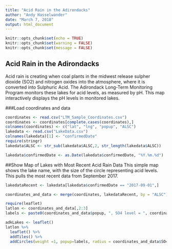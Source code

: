 ```yaml
---
title: "Acid Rain in the Adirondacks"
author: "Andy Hasselwander"
date: "March 7, 2018"
output: html_document
---
```


```r
knitr::opts_chunk$set(echo = TRUE)
knitr::opts_chunk$set(warning = FALSE)
knitr::opts_chunk$set(message = FALSE)

```

## Acid Rain in the Adirondacks
Acid rain is creating when coal plants in the midwest release sulpher dioxide (SO2) and nitrogen oxides into the atmosphere, where it is converted into Sulphuric Acid. The Adirondack Long-Term Monitoring Program monitors these lakes for acid levels, as measured by pH. This map interactively displays the pH levels in monitored lakes. 

###Load coordinates and data

```r
coordinates <- read.csv("LTM_Sample_Coordinates.csv")
coordinates <- coordinates[complete.cases(coordinates),]
colnames(coordinates) <- c("lat", "lng", "popup", "ALSC")
lakedata <- read.csv("LakeData.csv")
colnames(lakedata)[1] <- "confirmedDate"
require(stringr)
lakedata$ALSC <- str_sub(lakedata$ALSC,2, str_length(lakedata$ALSC))

lakedata$confirmedDate <- as.Date(lakedata$confirmedDate, "%Y.%m.%d")
```

##Show Map of Lakes with Most Recent Acid Rain Data
This simple map shows the lake name, with the size of the circle representing acid levels. This pulls the most recent data from September 2017.
```r

lakedataRecent <- lakedata[lakedata$confirmedDate == "2017-09-01",]

coordinates_and_data <- merge(coordinates, lakedataRecent, by = "ALSC")

require(leaflet)
latlon <- coordinates_and_data[,2:3] 
labels <- paste0(coordinates_and_data$popup, ", SO4 level = ", coordinates_and_data$SO4, ", Date ", coordinates_and_data$confirmedDate)

adkLakes <- leaflet() 
latlon %>%
  leaflet() %>%
  addTiles() %>%
  addCircles(weight =1, popup=labels, radius = coordinates_and_data$SO4 * 500)


```